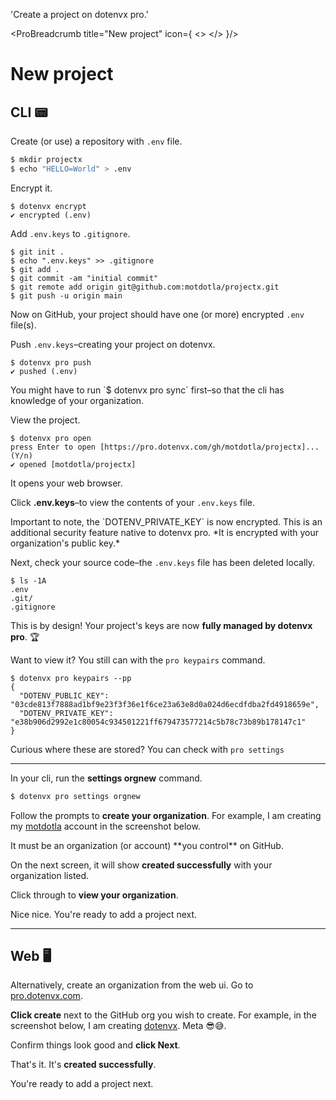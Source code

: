 

  'Create a project on dotenvx pro.'

<ProBreadcrumb title="New project" icon={
  <>
    <DotenvxProIcon className="h-9 w-9 text-[#0080FF]"/>
  </>
}/>
# New project
<GuideHeading lead={description} />

## CLI 📟

Create (or use) a repository with `.env` file.

```bash
$ mkdir projectx
$ echo "HELLO=World" > .env
```

Encrypt it.

```
$ dotenvx encrypt
✔ encrypted (.env)
```

Add `.env.keys` to `.gitignore`.

```
$ git init .
$ echo ".env.keys" >> .gitignore
$ git add .
$ git commit -am "initial commit"
$ git remote add origin git@github.com:motdotla/projectx.git
$ git push -u origin main
```

Now on GitHub, your project should have one (or more) encrypted `.env` file(s).

<ScreenshotBrowser url='https://github.com/user-attachments/assets/d4aafd89-036e-45b5-b00f-edd238c1e8ca' www='github.com' width='md:w-4/6' />

Push `.env.keys`–creating your project on dotenvx.

```
$ dotenvx pro push
✔ pushed (.env)
```

<Note>
You might have to run `$ dotenvx pro sync` first–so that the cli has knowledge of your organization.
</Note>

View the project.

```
$ dotenvx pro open
press Enter to open [https://pro.dotenvx.com/gh/motdotla/projectx]... (Y/n)
✔ opened [motdotla/projectx]
```

It opens your web browser.

<ScreenshotBrowser url='https://github.com/user-attachments/assets/ee70b7ee-6e7f-4aca-9e0f-2c4143e4c483' www='pro.dotenvx.com' width='md:w-4/6' />

Click **.env.keys**–to view the contents of your `.env.keys` file. 

<ScreenshotBrowser url='https://github.com/user-attachments/assets/41108f87-acc5-484b-ad69-fd982bc0ce00' www='pro.dotenvx.com' width='md:w-4/6' />

<Note>
  Important to note, the `DOTENV_PRIVATE_KEY` is now encrypted. This is an additional security feature native to dotenvx pro. *It is encrypted with your organization's public key.*
</Note>

Next, check your source code–the `.env.keys` file has been deleted locally.

```
$ ls -1A
.env
.git/
.gitignore
```

This is by design! Your project's keys are now **fully managed by dotenvx pro**. 🏆

Want to view it? You still can with the `pro keypairs` command.

```
$ dotenvx pro keypairs --pp
{
  "DOTENV_PUBLIC_KEY": "03cde813f7888ad1bf9e23f3f36e1f6ce23a63e8d0a024d6ecdfdba2fd4918659e",
  "DOTENV_PRIVATE_KEY": "e38b906d2992e1c80054c934501221ff679473577214c5b78c73b89b178147c1"
}
```

Curious where these are stored? You can check with `pro settings`

---

In your cli, run the **settings orgnew** command.

```bash
$ dotenvx pro settings orgnew
```

Follow the prompts to **create your organization**. For example, I am creating my [motdotla](https://github.com/motdotla) account in the screenshot below.

<ScreenshotBrowser url='https://github.com/user-attachments/assets/52909ed6-6ee5-4b3a-9e2e-b535674326ac' www='pro.dotenvx.com' width='md:w-4/6' />

<Note>
  It must be an organization (or account) **you control** on GitHub.
</Note>

On the next screen, it will show **created successfully** with your organization listed.

<ScreenshotBrowser url='https://github.com/user-attachments/assets/45105b51-2c56-4e1b-96a2-5c85ad8c84ed' www='pro.dotenvx.com' width='md:w-4/6' />

Click through to **view your organization**.

<ScreenshotBrowser url='https://github.com/user-attachments/assets/e20d97dc-c6fb-4d73-85aa-f78b9098e014' www='pro.dotenvx.com' width='md:w-4/6' />

Nice nice. You're ready to add a project next.

<hr/>

## Web 🖥️

Alternatively, create an organization from the web ui. Go to [pro.dotenvx.com](https://pro.dotenvx.com).

**Click create** next to the GitHub org you wish to create. For example, in the screenshot below, I am creating [dotenvx](https://github.com/dotenvx). Meta 😎😅.

<ScreenshotBrowser url='https://github.com/user-attachments/assets/f6a70182-1b9d-4770-98b5-4cad0209b6b5' www='pro.dotenvx.com' width='md:w-4/6' />

Confirm things look good and **click Next**.

<ScreenshotBrowser url='https://github.com/user-attachments/assets/29ba3d49-b345-4be4-8da2-62d46ad17a8a' www='github.com' width='md:w-4/6' />

That's it. It's **created successfully**.

<ScreenshotBrowser url='https://github.com/user-attachments/assets/0d04f8b6-af21-4711-b977-d5efbc5f47c0' www='pro.dotenvx.com' width='md:w-4/6' />

You're ready to add a project next.
